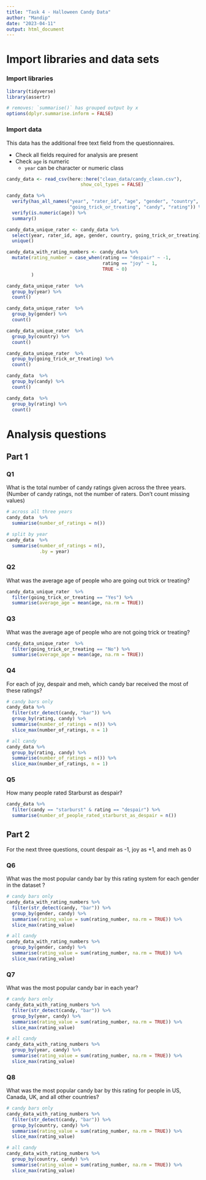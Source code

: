 ```yaml
---
title: "Task 4 - Halloween Candy Data"
author: "Mandip"
date: "2023-04-11"
output: html_document
---
```


# Import libraries and data sets

### Import libraries

```r
library(tidyverse)
library(assertr)

# removes: `summarise()` has grouped output by x
options(dplyr.summarise.inform = FALSE)
```

### Import data

This data has the additional free text field from the questionnaires.

- Check all fields required for analysis are present
- Check `age` is numeric
  - `year` can be character or numeric class

```r
candy_data <- read_csv(here::here("clean_data/candy_clean.csv"),
                           show_col_types = FALSE)

candy_data %>% 
  verify(has_all_names("year", "rater_id", "age", "gender", "country",
                       "going_trick_or_treating", "candy", "rating")) %>% 
  verify(is.numeric(age)) %>%
  summary()

candy_data_unique_rater <- candy_data %>% 
  select(year, rater_id, age, gender, country, going_trick_or_treating) %>% 
  unique()

candy_data_with_rating_numbers <- candy_data %>% 
  mutate(rating_number = case_when(rating == "despair" ~ -1,
                                   rating == "joy" ~ 1,
                                   TRUE ~ 0)
         )
```

```r
candy_data_unique_rater  %>% 
  group_by(year) %>% 
  count()

candy_data_unique_rater  %>%
  group_by(gender) %>% 
  count()

candy_data_unique_rater  %>%
  group_by(country) %>% 
  count()

candy_data_unique_rater  %>%
  group_by(going_trick_or_treating) %>% 
  count()

candy_data  %>% 
  group_by(candy) %>% 
  count()

candy_data  %>% 
  group_by(rating) %>% 
  count()
```

# Analysis questions

## Part 1

### Q1
What is the total number of candy ratings given across the three years. (Number of candy ratings, not the number of raters. Don’t count missing values)

```r
# across all three years
candy_data  %>%
  summarise(number_of_ratings = n())

# split by year
candy_data  %>%
  summarise(number_of_ratings = n(),
            .by = year)
```

### Q2
What was the average age of people who are going out trick or treating?

```r
candy_data_unique_rater  %>%
  filter(going_trick_or_treating == "Yes") %>% 
  summarise(average_age = mean(age, na.rm = TRUE))
```

### Q3
What was the average age of people who are not going trick or treating?

```r
candy_data_unique_rater  %>%
  filter(going_trick_or_treating == "No") %>% 
  summarise(average_age = mean(age, na.rm = TRUE))
```

### Q4
For each of joy, despair and meh, which candy bar received the most of these ratings?

```r
# candy bars only
candy_data %>%
  filter(str_detect(candy, "bar")) %>% 
  group_by(rating, candy) %>% 
  summarise(number_of_ratings = n()) %>%
  slice_max(number_of_ratings, n = 1)

# all candy
candy_data %>%
  group_by(rating, candy) %>% 
  summarise(number_of_ratings = n()) %>%
  slice_max(number_of_ratings, n = 1)
```

### Q5
How many people rated Starburst as despair?

```r
candy_data %>% 
  filter(candy == "starburst" & rating == "despair") %>% 
  summarise(number_of_people_rated_starburst_as_despair = n())
```


## Part 2

For the next three questions, count despair as -1, joy as +1, and meh as 0

### Q6
What was the most popular candy bar by this rating system for each gender in the dataset ?

```r
# candy bars only
candy_data_with_rating_numbers %>%
  filter(str_detect(candy, "bar")) %>% 
  group_by(gender, candy) %>%
  summarise(rating_value = sum(rating_number, na.rm = TRUE)) %>% 
  slice_max(rating_value)

# all candy
candy_data_with_rating_numbers %>%
  group_by(gender, candy) %>%
  summarise(rating_value = sum(rating_number, na.rm = TRUE)) %>% 
  slice_max(rating_value)
```

### Q7
What was the most popular candy bar in each year?

```r
# candy bars only
candy_data_with_rating_numbers %>%
  filter(str_detect(candy, "bar")) %>% 
  group_by(year, candy) %>%
  summarise(rating_value = sum(rating_number, na.rm = TRUE)) %>% 
  slice_max(rating_value)

# all candy
candy_data_with_rating_numbers %>%
  group_by(year, candy) %>%
  summarise(rating_value = sum(rating_number, na.rm = TRUE)) %>% 
  slice_max(rating_value)
```


### Q8
What was the most popular candy bar by this rating for people in US, Canada, UK, and all other countries?

```r
# candy bars only
candy_data_with_rating_numbers %>%
  filter(str_detect(candy, "bar")) %>% 
  group_by(country, candy) %>%
  summarise(rating_value = sum(rating_number, na.rm = TRUE)) %>% 
  slice_max(rating_value)

# all candy
candy_data_with_rating_numbers %>%
  group_by(country, candy) %>%
  summarise(rating_value = sum(rating_number, na.rm = TRUE)) %>% 
  slice_max(rating_value)
```
